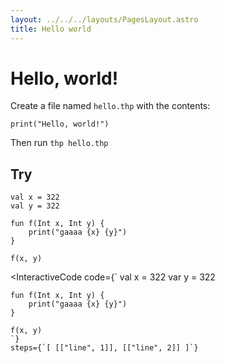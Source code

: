 ```yaml
---
layout: ../../../layouts/PagesLayout.astro
title: Hello world
---
```


# Hello, world!

Create a file named `hello.thp` with the contents:

```thp
print("Hello, world!")
```

Then run `thp hello.thp`

## Try

```thp
val x = 322
val y = 322

fun f(Int x, Int y) {
    print("gaaaa {x} {y}")
}

f(x, y)
```

<InteractiveCode 
    code={`
    val x = 322
    var y = 322

    fun f(Int x, Int y) {
        print("gaaaa {x} {y}")
    }

    f(x, y)
    `}
    steps={`[ [["line", 1]], [["line", 2]] ]`}
></InteractiveCode>
